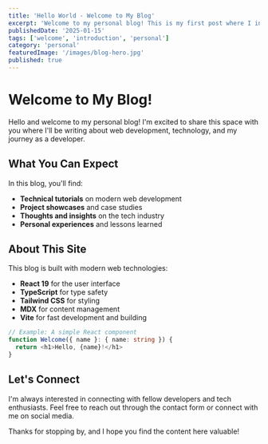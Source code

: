 ```yaml
---
title: 'Hello World - Welcome to My Blog'
excerpt: 'Welcome to my personal blog! This is my first post where I introduce myself and share what you can expect from this space.'
publishedDate: '2025-01-15'
tags: ['welcome', 'introduction', 'personal']
category: 'personal'
featuredImage: '/images/blog-hero.jpg'
published: true
---
```


# Welcome to My Blog!

Hello and welcome to my personal blog! I'm excited to share this space with you where I'll be writing about web development, technology, and my journey as a developer.

## What You Can Expect

In this blog, you'll find:

- **Technical tutorials** on modern web development
- **Project showcases** and case studies
- **Thoughts and insights** on the tech industry
- **Personal experiences** and lessons learned

## About This Site

This blog is built with modern web technologies:

- **React 19** for the user interface
- **TypeScript** for type safety
- **Tailwind CSS** for styling
- **MDX** for content management
- **Vite** for fast development and building

```typescript
// Example: A simple React component
function Welcome({ name }: { name: string }) {
  return <h1>Hello, {name}!</h1>
}
```

## Let's Connect

I'm always interested in connecting with fellow developers and tech enthusiasts. Feel free to reach out through the contact form or connect with me on social media.

Thanks for stopping by, and I hope you find the content here valuable!
